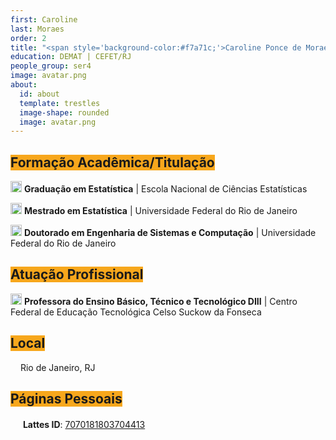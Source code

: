 ```yaml
---
first: Caroline
last: Moraes
order: 2
title: "<span style='background-color:#f7a71c;'>Caroline Ponce de Moraes</span>"
education: DEMAT | CEFET/RJ
people_group: ser4
image: avatar.png
about: 
  id: about
  template: trestles
  image-shape: rounded
  image: avatar.png
---
```


<h2><span style='background-color:#f7a71c;'>Formação Acadêmica/Titulação</span></h2>

<img src="img/graduation-cap-solid.svg" width="18"> **Graduação em Estatística** | Escola Nacional de Ciências Estatísticas

<img src="img/graduation-cap-solid.svg" width="18"> **Mestrado em Estatística** | Universidade Federal do Rio de Janeiro

<img src="img/graduation-cap-solid.svg" width="18"> **Doutorado em Engenharia de Sistemas e Computação** | Universidade Federal do Rio de Janeiro

<h2><span style='background-color:#f7a71c;'>Atuação Profissional</span></h2>

<img src="img/briefcase-solid.svg" width="18"> **Professora do Ensino Básico, Técnico e Tecnológico DIII** | Centro Federal de Educação Tecnológica Celso Suckow da Fonseca

<h2><span style='background-color:#f7a71c;'>Local</span></h2>

<img src="img/location-dot-solid.svg" width="12"> Rio de Janeiro, RJ

<h2><span style='background-color:#f7a71c;'>Páginas Pessoais</span></h2>

<img src="img/lattes.svg" width="16"> **Lattes ID**: <a href="http://lattes.cnpq.br/7070181803704413" target="_blank">7070181803704413</a>
